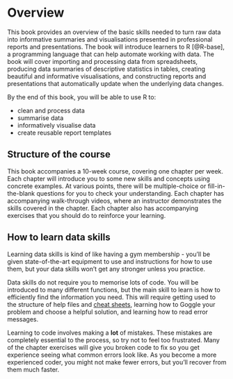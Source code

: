 # Overview {.unnumbered}

This book provides an overview of the basic skills needed to turn raw data into informative summaries and visualisations presented in professional reports and presentations. The book will introduce learners to R [@R-base], a programming language that can help automate working with data. The book will cover importing and processing data from spreadsheets, producing data summaries of descriptive statistics in tables, creating beautiful and informative visualisations, and constructing reports and presentations that automatically update when the underlying data changes.

By the end of this book, you will be able to use R to:

-   clean and process data
-   summarise data
-   informatively visualise data
-   create reusable report templates

## Structure of the course

This book accompanies a 10-week course, covering one chapter per week. Each chapter will introduce you to some new skills and concepts using concrete examples. At various points, there will be multiple-choice or fill-in-the-blank questions for you to check your understanding. Each chapter has accompanying walk-through videos, where an instructor demonstrates the skills covered in the chapter. Each chapter also has accompanying exercises that you should do to reinforce your learning.

## How to learn data skills

<!--
::: {.small_right}
<img src="images/memes/gym_sleep.jpg" alt="top text: Me: gonna get to the gym early today, set myself on a regimen, get gains. Also me:; Photo: Man sleeping on gym equipment"/>
:::
-->

Learning data skills is kind of like having a gym membership - you'll be given state-of-the-art equipment to use and instructions for how to use them, but your data skills won't get any stronger unless you practice.

<!--
::: {.small_left}
<img src="images/memes/forgetting.jpg" alt="top text: Not sure if I have a bad memory; photo: Fry from Futurama squinting; bottom text: Or a bad memory"/>
:::
-->

Data skills do not require you to memorise lots of code. You will be introduced to many different functions, but the main skill to learn is how to efficiently find the information you need. This will require getting used to the structure of help files and [cheat sheets](https://www.rstudio.com/resources/cheatsheets/){target="_blank"}, learning how to Goggle your problem and choose a helpful solution, and learning how to read error messages.

<!--
::: {.small_right}
<img src="images/memes/typos.jpg" alt="Morpehus from The Matrix; top text: What if I told you; bottom text: Typos are accidents nd accidents happon"/>
:::
-->

Learning to code involves making a **lot** of mistakes. These mistakes are completely essential to the process, so try not to feel too frustrated. Many of the chapter exercises will give you broken code to fix so you get experience seeing what common errors look like. As you become a more experienced coder, you might not make fewer errors, but you'll recover from them much faster.
